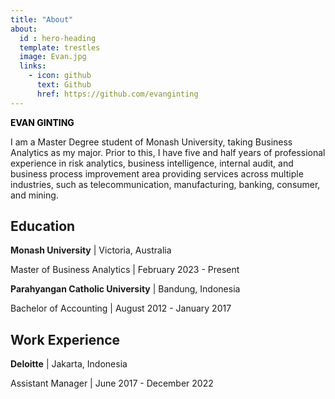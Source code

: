 ```yaml
---
title: "About"
about:
  id : hero-heading
  template: trestles
  image: Evan.jpg
  links:
    - icon: github
      text: Github
      href: https://github.com/evanginting
---
```

[**EVAN GINTING**]{style="color:Black;"}

::: {#hero-heading}
I am a Master Degree student of Monash University, taking Business Analytics as my major. Prior to this, I have five and half years of professional experience in risk analytics, business intelligence, internal audit, and business process improvement area providing services across multiple industries, such as telecommunication, manufacturing, banking, consumer, and mining.

## Education

**Monash University** \| Victoria, Australia

Master of Business Analytics \| February 2023 - Present

**Parahyangan Catholic University** \| Bandung, Indonesia

Bachelor of Accounting \| August 2012 - January 2017

## Work Experience

**Deloitte** \| Jakarta, Indonesia

Assistant Manager \| June 2017 - December 2022
:::

